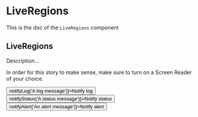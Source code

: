 <!--- LiveRegions.stories.mdx --->


<Meta title="Design System/Molecules/LiveRegions" component={LiveRegions} />

# LiveRegions

This is the doc of the `LiveRegions` component

## LiveRegions

Description...

<Canvas>
  <Story name="base">
    <div>
      <p>In order for this story to make sense, make sure to turn on a Screen Reader of your choice.</p>
      <Stack horizontal size={2}>
        <Button onClick={() => notifyLog('A log message')}>Notify log</Button>
        <Button onClick={() => notifyStatus('A status message')}>Notify status</Button>
        <Button onClick={() => notifyAlert('An alert message')}>Notify alert</Button>
      </Stack>
    </div>
  </Story>
</Canvas>
